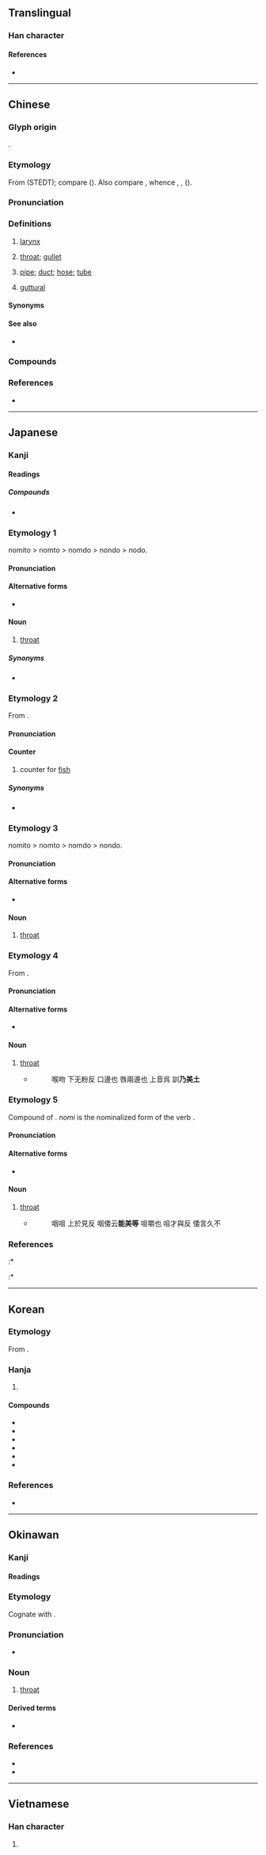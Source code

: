 {{character info}}
==Translingual==

===Han character===
{{Han char|rn=30|rad=口|as=09|sn=12|four=67034|canj=RONK|ids=⿰口侯}}

====References====
* {{Han ref|kx=0197.310|dkj=03913|dj=0419.080|hdz=10657.040|uh=5589|ud=21897|bh=B3EF|bd=46063}}

----

==Chinese==
{{zh-forms|alt=㗋,𦞈,𦞕}}

===Glyph origin===
{{Han etym}}
{{Han compound|口|t1=mouth|侯|ls=psc|c1=s|c2=p}}.

===Etymology===
From {{inh|zh|sit-pro|*ku||neck; throat}} (STEDT); compare {{cog|cdm|गुक्‌||throat}} ({{zh-ref|Schuessler, 2007}}). Also compare {{cog|mkh-pro|*kɔʔ||neck}}, whence {{cog|mnw|ကံ||neck}}, {{cog|km|ក||neck}}, {{cog|vi|cổ||neck}} ({{zh-ref|Schuessler, 2007}}).

===Pronunciation===
{{zh-pron
|m=hóu
|m-s=hou2
|c=hau4
|c-t=heu3
|g=heu2
|h=pfs=hèu;gd=hêu2
|j=hueh5
|mb=ě
|md=hèu
|mn=âu/xm,zz:hô͘/qz:hiô
|mn_note=hô͘/hiô - literary; âu - vernacular
|mn-t=ao5/ao6
|mn-t_note=ao6 - alternative pronunciation in {{zh-l|*喉嚨}}
|w=3hheu
|x=hou2
|mc=y
|oc=y
|cat=n,a
}}

===Definitions===
{{zh-hanzi}}

# {{lb|zh|anatomy}} [[larynx]]
# {{lb|zh|by extension}} [[throat]]; [[gullet]]
# {{lb|zh|Cantonese}} [[pipe]]; [[duct]]; [[hose]]; [[tube]]
# [[guttural]]

====Synonyms====
{{zh-dial|喉嚨}}

====See also====
* {{zh-l|咽|pharynx}}

===Compounds===
{{zh-der|喉嚨:throat|喉擦音|喉管|猴急|喉結|喉鏡|喉科|喉塞音|喉痧|喉舌|喉頭|喉炎|喉音|咽喉|咽喉要路|喉吻|喉咽|喉急|喉片|喉癌|喉衿|喉長氣短|喉風|囀喉|大喉嚨|如鯁在喉|弔喉|扼喉撫背|拊背扼喉|摩喉羅|撫背扼喉|歌喉|潤喉|為民喉舌|煙生喉舌|珠喉|發喉急|白喉|白喉疫苗|結喉|耳鼻喉科|衿喉|襟喉|見血封喉|調喉|調喉嗓|骨鯁在喉|割喉|鎖喉}}

===References===
* {{R:yue:Hanzi}}

----

==Japanese==

===Kanji===
{{ja-kanji|rs=口09}}

====Readings====
{{ja-readings
|goon=ぐ
|kanon=こう
|kun=のど-
}}

=====Compounds=====
* {{ja-r|咽%喉|いん%こう|[[throat]]}}

===Etymology 1===
{{ja-kanjitab|のど|yomi=k}}
nomito > nomto > nomdo > nondo > nodo.

====Pronunciation====
{{ja-pron|yomi=k|のど|acc=1|acc_ref=DJR,NHK}}

====Alternative forms====
* {{ja-l|咽}}

====Noun====
{{ja-noun|のど}}

# [[throat]]

=====Synonyms=====
* {{ja-r|咽喉|いんこう}}

===Etymology 2===
{{ja-kanjitab|こう|yomi=o}}
From {{der|sort=こう|ja|ltc|喉|tr=huw}}.

====Pronunciation====
{{ja-pron|yomi=o|こう}}

====Counter====
{{ja-pos|こう|counter}}

# counter for [[fish]]

=====Synonyms=====
* {{ja-r|尾|び}}

===Etymology 3===
{{ja-kanjitab|sort=のんど|yomi=irr}}
nomito > nomto > nomdo > nondo.

====Pronunciation====
{{ja-pron|yomi=irr|のんど}}

====Alternative forms====
* {{ja-l|咽}}

====Noun====
{{ja-noun|のんど}}

# [[throat]]

===Etymology 4===
{{ja-kanjitab|sort=のみど|yomi=irr}}
From {{m|ja|喉|tr=nomito}}.

====Pronunciation====
{{ja-pron|yomi=irr|のみど}}

====Alternative forms====
* {{ja-l|咽}}

====Noun====
{{ja-noun|のみど}}

# [[throat]]
#* {{RQ:Shin'yaku Kegonkyō Ongi Shiki|57}}
#*: 喉吻 下无粉反 口邊也 唇兩邊也 上音呉 訓'''乃美土'''

===Etymology 5===
{{ja-kanjitab|sort=のみと|yomi=irr}}
Compound of {{affix|sort=のみと|ja|飲み|tr1=nomi|t1=drink|門|tr2=to|t2=passage}}. ''nomi'' is the nominalized form of the verb {{m|ja|飲む|tr=nomu||to drink}}.

====Pronunciation====
{{ja-pron|yomi=irr|のみと}}

====Alternative forms====
* {{ja-l|咽}}

====Noun====
{{ja-noun|のみと}}

# [[throat]]
#* {{RQ:Shin'yaku Kegonkyō Ongi Shiki|81}}
#*: 咽咀 上於見反 咽倭云'''能美等''' 咀嚼也 咀才與反 倭言久不

===References===
<references/>
:* {{Shin'yaku Kegonkyō Ongi Shiki}}
:* {{R:Nara Ibun 3}}

{{C|ja|Anatomy|sort=のど}}

----

==Korean==

===Etymology===
From {{der|ko|ltc|-}} {{ltc-l|喉}}. 

{{hanja-dongguk|ᅘᅮᇢ|hhwuw}}

{{hanja-hunmong|후|hwu|身體#상26B}}

===Hanja===
{{ko-hanja-search}}
{{ko-hanja/new|목구멍|후}}

# {{hanja form of|후|[[throat]], [[gullet]], [[larynx]]; [[guttural]]}}

====Compounds====
{{der-top3|Compounds}}
* {{ko-l|후두|喉頭}}
* {{ko-l|후음|喉音}}
* {{ko-l|인후|咽喉}}
* {{ko-l|후두염|喉頭炎}}
* {{ko-l|후두음|喉頭音}}
* {{ko-l|후두개|喉頭蓋}}
{{der-bottom}}

===References===
* {{R:hanjadoc|1372}}

----

==Okinawan==

===Kanji===
{{ryu-kanji|rs=口09}}

====Readings====
{{ryu-readings
|kun=ぬーでぃー-
}}

===Etymology===
{{ryu-kanjitab|ぬーでぃー}}
Cognate with {{cog|ja|喉|tr=nodo}}.

===Pronunciation===
* {{IPA|ryu|[nuːdiː]|sort=ぬうでぃい}}

===Noun===
{{ryu-noun|ぬーでぃー|sort=ぬうでぃい}}

# [[throat]]

====Derived terms====
* {{ryu-r|喉%弦|ぬーでぃー%じる|vocal cords}}

===References===
* {{R:JLect|ぬーでぃー【喉】|1809|nuudii}}
* {{R:Shuri-Naha Dialect Dictionary|ヌーディー|40768}}

{{C|ryu|Anatomy|sort=ぬうでぃい}}

----

==Vietnamese==

===Han character===
{{vi-hantu|[[hầu]]|rs=口09}}

# {{rfdef|vi|sort=口09}}